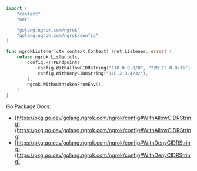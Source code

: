 ```go
import (
	"context"
	"net"

	"golang.ngrok.com/ngrok"
	"golang.ngrok.com/ngrok/config"
)

func ngrokListener(ctx context.Context) (net.Listener, error) {
	return ngrok.Listen(ctx,
		config.HTTPEndpoint(
			config.WithAllowCIDRString("110.0.0.0/8", "220.12.0.0/16"),
			config.WithDenyCIDRString("110.2.3.4/32"),
		),
		ngrok.WithAuthtokenFromEnv(),
	)
}
```

Go Package Docs:

- [https://pkg.go.dev/golang.ngrok.com/ngrok/config#WithAllowCIDRString](https://pkg.go.dev/golang.ngrok.com/ngrok/config#WithAllowCIDRString)
- [https://pkg.go.dev/golang.ngrok.com/ngrok/config#WithDenyCIDRString](https://pkg.go.dev/golang.ngrok.com/ngrok/config#WithDenyCIDRString)

